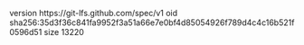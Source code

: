 version https://git-lfs.github.com/spec/v1
oid sha256:35d3f36c841fa9952f3a51a66e7e0bf4d85054926f789d4c4c16b521f0596d51
size 13220
